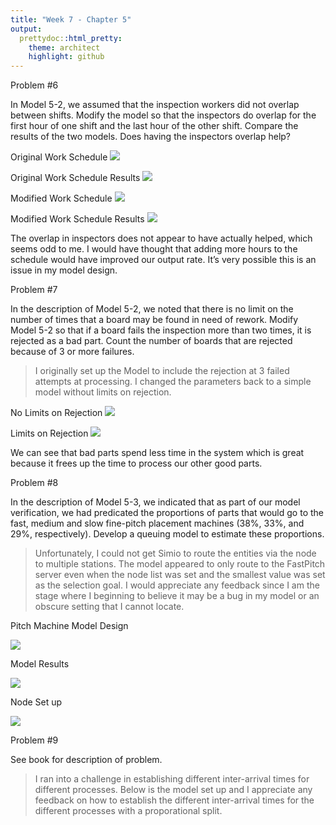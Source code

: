 ```yaml
---
title: "Week 7 - Chapter 5"
output:
  prettydoc::html_pretty:
    theme: architect
    highlight: github
---
```


Problem #6

In Model 5-2, we assumed that the inspection workers did not overlap between shifts. Modify the model so that the inspectors do overlap for the first hour of one shift and the last hour of the other shift. Compare the results of the two models. Does having the inspectors overlap help?

Original Work Schedule 
![](https://raw.githubusercontent.com/ChristopheHunt/MSDA---Coursework/master/Data%20604/Week%207%20-%20HW/Original%20Work%20Schedule.PNG)

Original Work Schedule Results
![](https://raw.githubusercontent.com/ChristopheHunt/MSDA---Coursework/master/Data%20604/Week%207%20-%20HW/Original%20Model.PNG)

Modified Work Schedule
![](https://raw.githubusercontent.com/ChristopheHunt/MSDA---Coursework/master/Data%20604/Week%207%20-%20HW/Modified%20Work%20Schedule.PNG)

Modified Work Schedule Results
![](https://raw.githubusercontent.com/ChristopheHunt/MSDA---Coursework/master/Data%20604/Week%207%20-%20HW/Modified%20Model.PNG)

The overlap in inspectors does not appear to have actually helped, which seems odd to me. I would have thought that adding more hours to the schedule would have improved our output rate. It's very possible this is an issue in my model design. 

Problem #7

In the description of Model 5-2, we noted that there is no limit on the number of times that a board may be found in need of rework. Modify Model 5-2 so that if a board fails the inspection more than two times, it is rejected as a bad part. Count the number of boards that are rejected because of 3 or more failures. 

> I originally set up the Model to include the rejection at 3 failed attempts at processing. I changed the parameters back to a simple model without limits on rejection.

No Limits on Rejection
![](https://raw.githubusercontent.com/ChristopheHunt/MSDA---Coursework/master/Data%20604/Week%207%20-%20HW/no%20limits%20on%20rejections.PNG)

Limits on Rejection 
![](https://raw.githubusercontent.com/ChristopheHunt/MSDA---Coursework/master/Data%20604/Week%207%20-%20HW/three%20failures%20rejection.PNG)

We can see that bad parts spend less time in the system which is great because it frees up the time to process our other good parts.  

Problem #8 

In the description of Model 5-3, we indicated that as part of our model verification, we had predicated the proportions of parts that would go to the fast, medium and slow fine-pitch placement machines (38%, 33%, and 29%, respectively). Develop a queuing model to estimate these proportions. 

>Unfortunately, I could not get Simio to route the entities via the node to multiple stations. The model appeared to only route to the FastPitch server even when the node list was set and the smallest value was set as the selection goal. I would appreciate any feedback since I am the stage where I beginning to believe it may be a bug in my model or an obscure setting that I cannot locate. 

Pitch Machine Model Design

![](https://raw.githubusercontent.com/ChristopheHunt/MSDA---Coursework/master/Data%20604/Week%207%20-%20HW/pitchmachines.PNG)

Model Results 

![](https://raw.githubusercontent.com/ChristopheHunt/MSDA---Coursework/master/Data%20604/Week%207%20-%20HW/Pitch%20Machine%20results.PNG)

Node Set up

![](https://raw.githubusercontent.com/ChristopheHunt/MSDA---Coursework/master/Data%20604/Week%207%20-%20HW/node%20set%20up%20in%20model.PNG)

Problem #9

See book for description of problem. 

> I ran into a challenge in establishing different inter-arrival times for different processes. Below is the model set up and I appreciate any feedback on how to establish the different inter-arrival times for the different processes with a proporational split. 



